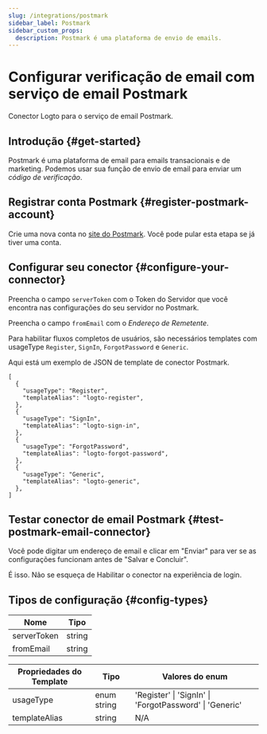 ```yaml
---
slug: /integrations/postmark
sidebar_label: Postmark
sidebar_custom_props:
  description: Postmark é uma plataforma de envio de emails.
---
```



# Configurar verificação de email com serviço de email Postmark

Conector Logto para o serviço de email Postmark.

<GuideTip />

## Introdução \{#get-started}

Postmark é uma plataforma de email para emails transacionais e de marketing. Podemos usar sua função de envio de email para enviar um _código de verificação_.

## Registrar conta Postmark \{#register-postmark-account}

Crie uma nova conta no [site do Postmark](https://postmark.com/). Você pode pular esta etapa se já tiver uma conta.

## Configurar seu conector \{#configure-your-connector}

Preencha o campo `serverToken` com o Token do Servidor que você encontra nas configurações do seu servidor no Postmark.

Preencha o campo `fromEmail` com o _Endereço de Remetente_.

Para habilitar fluxos completos de usuários, são necessários templates com usageType `Register`, `SignIn`, `ForgotPassword` e `Generic`.

Aqui está um exemplo de JSON de template de conector Postmark.

```jsonc
[
  {
    "usageType": "Register",
    "templateAlias": "logto-register",
  },
  {
    "usageType": "SignIn",
    "templateAlias": "logto-sign-in",
  },
  {
    "usageType": "ForgotPassword",
    "templateAlias": "logto-forgot-password",
  },
  {
    "usageType": "Generic",
    "templateAlias": "logto-generic",
  },
]
```

## Testar conector de email Postmark \{#test-postmark-email-connector}

Você pode digitar um endereço de email e clicar em "Enviar" para ver se as configurações funcionam antes de "Salvar e Concluir".

É isso. Não se esqueça de <MainSiteUrl href="/connectors/email-connectors/#enable-email-address-for-end-user-flows">Habilitar o conector na experiência de login</MainSiteUrl>.

## Tipos de configuração \{#config-types}

| Nome        | Tipo   |
| ----------- | ------ |
| serverToken | string |
| fromEmail   | string |

| Propriedades do Template | Tipo        | Valores do enum                                         |
| ------------------------ | ----------- | ------------------------------------------------------- |
| usageType                | enum string | 'Register' \| 'SignIn' \| 'ForgotPassword' \| 'Generic' |
| templateAlias            | string      | N/A                                                     |

